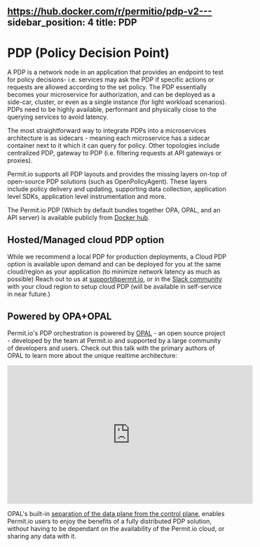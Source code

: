 https://hub.docker.com/r/permitio/pdp-v2---
sidebar_position: 4
title: PDP
---

# PDP (Policy Decision Point)

A PDP is a network node in an application that provides an endpoint to test for policy decisions- i.e. services may ask the PDP if specific actions or requests are allowed according to the set policy.
The PDP essentially becomes your microservice for authorization, and can be deployed as a side-car, cluster, or even as a single instance (for light workload scenarios).
PDPs need to be highly available, performant and physically close to the querying services to avoid latency.

The most straightforward way to integrate PDPs into a microservices architecture is as sidecars - meaning each microservice has a sidecar container next to it which it can query for policy.
Other topologies include centralized PDP, gateway to PDP (i.e. filtering requests at API gateways or proxies).

Permit.io supports all PDP layouts and provides the missing layers on-top of open-source PDP solutions (such as OpenPolicyAgent). These layers include policy delivery and updating, supporting data collection, application level SDKs, application level instrumentation and more.

The Permit.io PDP (Which by default bundles together OPA, OPAL, and an API server) is available publicly from [Docker hub](https://hub.docker.com/r/permitio/pdp/).

## Hosted/Managed cloud PDP option

While we recommend a local PDP for production deployments, a Cloud PDP option is available upon demand and can be deployed for you at the same cloud/region as your application (to minimize network latency as much as possible)
Reach out to us at [support@permit.io](mailto:support@permit.io), or in the [Slack community](https://io.permit.io/docs-to-slack) with your cloud region to setup cloud PDP (will be available in self-service in near future.)

## Powered by OPA+OPAL

Permit.io's PDP orchestration is powered by [OPAL](https://opal.ac) - an open source project - developed by the team at Permit.io and supported by a large community of developers and users.
Check out this talk with the primary authors of OPAL to learn more about the unique realtime architecture:

<iframe
	width="560"
	height="315"
	src="https://www.youtube.com/embed/A5adHlkmdC0"
	title="YouTube video player"
	frameborder="0"
	allow="accelerometer; autoplay; clipboard-write; encrypted-media; gyroscope; picture-in-picture"
	allowfullscreen
></iframe>

OPAL's built-in [separation of the data plane from the control plane](/1.0.0/concepts/control_plane_and_data_plane), enables Permit.io users to enjoy the benefits of a fully distributed PDP solution, without having to be dependant on the availability of the Permit.io cloud, or sharing any data with it.
